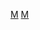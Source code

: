{{Catmore|邁錫尼文明}}
{{Commons cat|Mycenaean civilization}}

[[Category:愛琴文明|M]]
[[Category:依時期劃分的希臘歷史|M]]